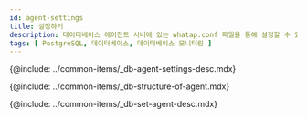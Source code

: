 ```yaml
---
id: agent-settings
title: 설정하기
description: 데이터베이스 에이전트 서버에 있는 whatap.conf 파일을 통해 설정할 수 있는 옵션에 대해 알아봅니다.
tags: [ PostgreSQL, 데이터베이스, 데이터베이스 모니터링 ]
---
```


{@include: ../common-items/_db-agent-settings-desc.mdx}  

<!-- 에이전트 구성-->
{@include: ../common-items/_db-structure-of-agent.mdx}  

<!-- 에이전트 설정-->
{@include: ../common-items/_db-set-agent-desc.mdx}

<DocCardList/>